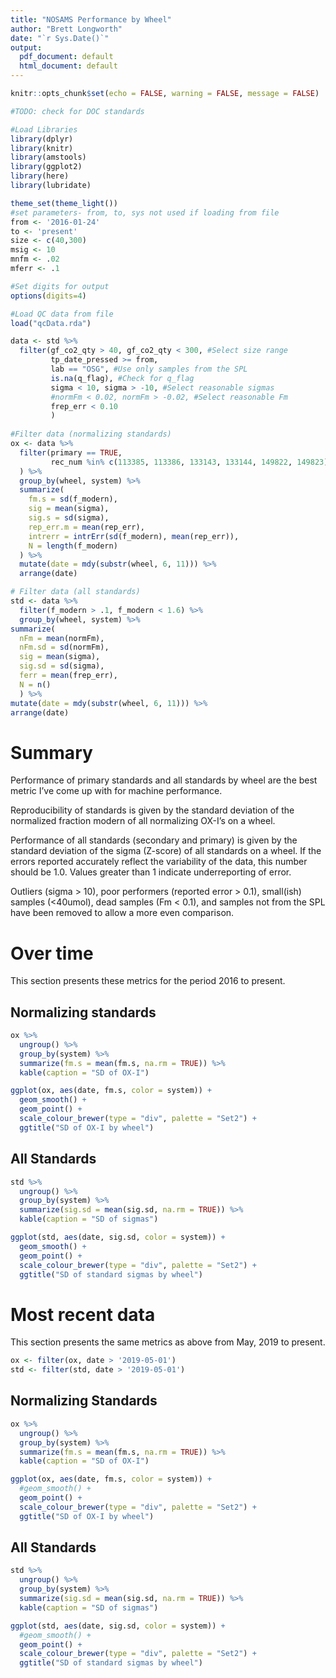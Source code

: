```yaml
---
title: "NOSAMS Performance by Wheel"
author: "Brett Longworth"
date: "`r Sys.Date()`"
output:
  pdf_document: default
  html_document: default
---
```


```r
knitr::opts_chunk$set(echo = FALSE, warning = FALSE, message = FALSE)
```

```r
#TODO: check for DOC standards

#Load Libraries
library(dplyr)
library(knitr)
library(amstools)
library(ggplot2)
library(here)
library(lubridate)

theme_set(theme_light())
#set parameters- from, to, sys not used if loading from file
from <- '2016-01-24'
to <- 'present'
size <- c(40,300)
msig <- 10
mnfm <- .02
mferr <- .1

#Set digits for output
options(digits=4)

#Load QC data from file
load("qcData.rda")

data <- std %>% 
  filter(gf_co2_qty > 40, gf_co2_qty < 300, #Select size range
         tp_date_pressed >= from,
         lab == "OSG", #Use only samples from the SPL
         is.na(q_flag), #Check for q_flag
         sigma < 10, sigma > -10, #Select reasonable sigmas
         #normFm < 0.02, normFm > -0.02, #Select reasonable Fm
         frep_err < 0.10
         ) 
  
#Filter data (normalizing standards)
ox <- data %>% 
  filter(primary == TRUE,
         rec_num %in% c(113385, 113386, 133143, 133144, 149822, 149823) #look at normalizing ox-I
  ) %>%
  group_by(wheel, system) %>%
  summarize(
    fm.s = sd(f_modern),
    sig = mean(sigma),
    sig.s = sd(sigma),
    rep_err.m = mean(rep_err),
    intrerr = intrErr(sd(f_modern), mean(rep_err)),
    N = length(f_modern)
  ) %>%
  mutate(date = mdy(substr(wheel, 6, 11))) %>%
  arrange(date)

# Filter data (all standards)
std <- data %>% 
  filter(f_modern > .1, f_modern < 1.6) %>%
  group_by(wheel, system) %>%
summarize(
  nFm = mean(normFm),
  nFm.sd = sd(normFm),
  sig = mean(sigma),
  sig.sd = sd(sigma),
  ferr = mean(frep_err),
  N = n()
  ) %>%
mutate(date = mdy(substr(wheel, 6, 11))) %>%
arrange(date)
```

# Summary

Performance of primary standards and all standards by wheel are the best metric I've come up with for machine performance. 

Reproducibility of standards is given by the standard deviation of the normalized fraction modern of all normalizing OX-I's on a wheel. 

Performance of all standards (secondary and primary) is given by the standard deviation of the sigma (Z-score) of all standards on a wheel. If the errors reported accurately reflect the variability of the data, this number should be 1.0. Values greater than 1 indicate underreporting of error.

Outliers (sigma > 10), poor performers (reported error > 0.1), small(ish) samples (<40umol), dead samples (Fm < 0.1), and samples not from the SPL have been removed to allow a more even comparison.

# Over time

This section presents these metrics for the period 2016 to present. 

## Normalizing standards

```r
ox %>% 
  ungroup() %>%
  group_by(system) %>% 
  summarize(fm.s = mean(fm.s, na.rm = TRUE)) %>%
  kable(caption = "SD of OX-I")
```

``` r
ggplot(ox, aes(date, fm.s, color = system)) + 
  geom_smooth() +
  geom_point() +
  scale_colour_brewer(type = "div", palette = "Set2") +
  ggtitle("SD of OX-I by wheel")
```

## All Standards

```r
std %>% 
  ungroup() %>%
  group_by(system) %>% 
  summarize(sig.sd = mean(sig.sd, na.rm = TRUE)) %>%
  kable(caption = "SD of sigmas")
```

```r
ggplot(std, aes(date, sig.sd, color = system)) +
  geom_smooth() +
  geom_point() +
  scale_colour_brewer(type = "div", palette = "Set2") +
  ggtitle("SD of standard sigmas by wheel")
```


# Most recent data

This section presents the same metrics as above from May, 2019 to present. 

```r
ox <- filter(ox, date > '2019-05-01')
std <- filter(std, date > '2019-05-01')
```

## Normalizing Standards

```r
ox %>% 
  ungroup() %>%
  group_by(system) %>% 
  summarize(fm.s = mean(fm.s, na.rm = TRUE)) %>%
  kable(caption = "SD of OX-I")
```

``` r
ggplot(ox, aes(date, fm.s, color = system)) + 
  #geom_smooth() +
  geom_point() +
  scale_colour_brewer(type = "div", palette = "Set2") +
  ggtitle("SD of OX-I by wheel")
```

## All Standards

```r
std %>% 
  ungroup() %>%
  group_by(system) %>% 
  summarize(sig.sd = mean(sig.sd, na.rm = TRUE)) %>%
  kable(caption = "SD of sigmas")
```

```r
ggplot(std, aes(date, sig.sd, color = system)) +
  #geom_smooth() +
  geom_point() +
  scale_colour_brewer(type = "div", palette = "Set2") +
  ggtitle("SD of standard sigmas by wheel")
```
